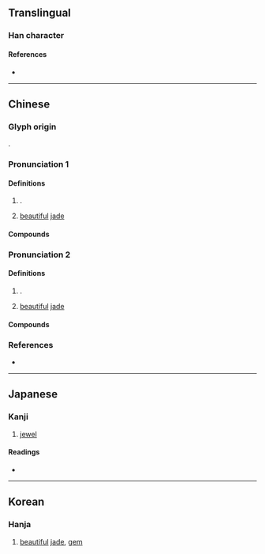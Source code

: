 {{also|珲}}
{{character info}}
==Translingual==

===Han character===
{{Han char|rn=96|rad=玉|as=09|sn=13|four=17156|canj=MGBJJ|ids=⿰𤣩軍}}

====References====
* {{Han ref|kx=0736.110|dkj=21093|dj=1147.150|hdz=21128.110|uh=743F|ud=29759|bh=B7E9|bd=47081}}

----

==Chinese==
{{zh-forms|s=珲}}

===Glyph origin===
{{Han etym}}
{{Han compound|玉|軍|ls=psc|c1=s|c2=p|t1=jade}}.

===Pronunciation 1===
{{zh-pron
|m=huī,hún
|c=wan4,fai1
|mc=y
|oc=y
|cat=n
}}

====Definitions====
{{zh-hanzi}}

# {{n-g|Used in}} {{zh-l|璦琿}}.
# {{lb|zh|literary}} [[beautiful]] [[jade]]

====Compounds====
{{zh-der|璦琿條約|璦琿}}

===Pronunciation 2===
{{zh-pron
|m=hún
|cat=n
}}

====Definitions====
{{zh-hanzi}}

# {{n-g|Used in}} {{zh-l|琿春}}.
# {{lb|zh|literary}} [[beautiful]] [[jade]]

====Compounds====
{{zh-der|琿春河|琿春}}

===References===
* {{R:yue:mfccd}}

----

==Japanese==

===Kanji===
{{ja-kanji|grade=|rs=玉09}}

# [[jewel]]

====Readings====
* {{ja-readings
|goon=ごん
|kanon=こん
|kun=
|nanori=
}}

----

==Korean==

===Hanja===
{{ko-hanja|hangeul=흔|eumhun=|rv=heun|mr=hŭn|y=hun}}

# [[beautiful]] [[jade]], [[gem]]